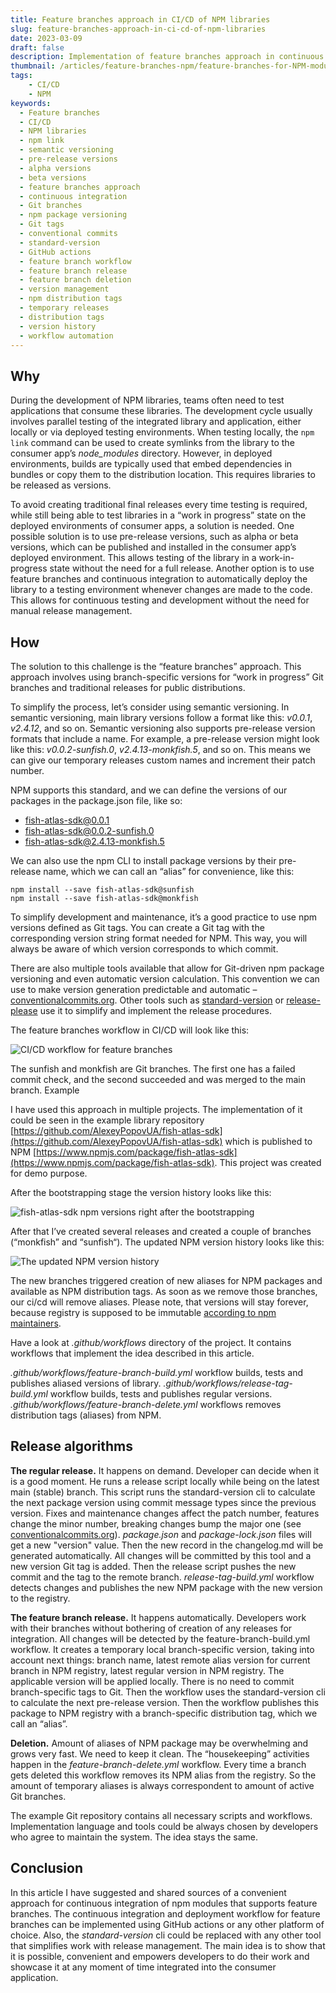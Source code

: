 ```yaml
---
title: Feature branches approach in CI/CD of NPM libraries
slug: feature-branches-approach-in-ci-cd-of-npm-libraries
date: 2023-03-09
draft: false
description: Implementation of feature branches approach in continuous integration and delivery of NPM packages
thumbnail: /articles/feature-branches-npm/feature-branches-for-NPM-modules.png
tags:
    - CI/CD
    - NPM
keywords:
  - Feature branches
  - CI/CD
  - NPM libraries
  - npm link
  - semantic versioning
  - pre-release versions
  - alpha versions
  - beta versions
  - feature branches approach
  - continuous integration
  - Git branches
  - npm package versioning
  - Git tags
  - conventional commits
  - standard-version
  - GitHub actions
  - feature branch workflow
  - feature branch release
  - feature branch deletion
  - version management
  - npm distribution tags
  - temporary releases
  - distribution tags
  - version history
  - workflow automation
---
```


## Why

During the development of NPM libraries, teams often need to test applications that consume these libraries. The development cycle usually involves parallel testing of the integrated library and application, either locally or via deployed testing environments. When testing locally, the `npm link` command can be used to create symlinks from the library to the consumer app’s *node_modules* directory. However, in deployed environments, builds are typically used that embed dependencies in bundles or copy them to the distribution location. This requires libraries to be released as versions.

To avoid creating traditional final releases every time testing is required, while still being able to test libraries in a “work in progress” state on the deployed environments of consumer apps, a solution is needed. One possible solution is to use pre-release versions, such as alpha or beta versions, which can be published and installed in the consumer app’s deployed environment. This allows testing of the library in a work-in-progress state without the need for a full release. Another option is to use feature branches and continuous integration to automatically deploy the library to a testing environment whenever changes are made to the code. This allows for continuous testing and development without the need for manual release management.

## How

The solution to this challenge is the “feature branches” approach. This approach involves using branch-specific versions for “work in progress” Git branches and traditional releases for public distributions.

To simplify the process, let’s consider using semantic versioning. In semantic versioning, main library versions follow a format like this: *v0.0.1*, *v2.4.12*, and so on. Semantic versioning also supports pre-release version formats that include a name. For example, a pre-release version might look like this: *v0.0.2-sunfish.0*, *v2.4.13-monkfish.5*, and so on. This means we can give our temporary releases custom names and increment their patch number.

NPM supports this standard, and we can define the versions of our packages in the package.json file, like so:

* fish-atlas-sdk@0.0.1
* fish-atlas-sdk@0.0.2-sunfish.0
* fish-atlas-sdk@2.4.13-monkfish.5

We can also use the npm CLI to install package versions by their pre-release name, which we can call an “alias” for convenience, like this:

```shell
npm install --save fish-atlas-sdk@sunfish
npm install --save fish-atlas-sdk@monkfish
```

To simplify development and maintenance, it’s a good practice to use npm versions defined as Git tags. You can create a Git tag with the corresponding version string format needed for NPM. This way, you will always be aware of which version corresponds to which commit.

There are also multiple tools available that allow for Git-driven npm package versioning and even automatic version calculation. This convention we can use to make version generation predictable and automatic – [conventionalcommits.org](https://www.conventionalcommits.org/en/v1.0.0/#summary). Other tools such as [standard-version](https://www.npmjs.com/package/standard-version) or [release-please](https://github.com/googleapis/release-please) use it to simplify and implement the release procedures.

The feature branches workflow in CI/CD will look like this:

![CI/CD workflow for feature branches](/articles/feature-branches-npm/feature-branches-for-NPM-modules.png "CI/CD workflow for feature branches")

The sunfish and monkfish are Git branches. The first one has a failed commit check, and the second succeeded and was merged to the main branch.
Example

I have used this approach in multiple projects. The implementation of it could be seen in the example library repository [https://github.com/AlexeyPopovUA/fish-atlas-sdk](https://github.com/AlexeyPopovUA/fish-atlas-sdk) which is published to NPM [https://www.npmjs.com/package/fish-atlas-sdk](https://www.npmjs.com/package/fish-atlas-sdk). This project was created for demo purpose.

After the bootstrapping stage the version history looks like this:

![fish-atlas-sdk npm versions right after the bootstrapping](/articles/feature-branches-npm/npm-version-history.webp "fish-atlas-sdk npm versions right after the bootstrapping")

After that I’ve created several releases and created a couple of branches (“monkfish” and “sunfish“). The updated NPM version history looks like this:

![The updated NPM version history](/articles/feature-branches-npm/npm-version-history-all.png "The updated NPM version history")

The new branches triggered creation of new aliases for NPM packages and available as NPM distribution tags. As soon as we remove those branches, our ci/cd will remove aliases. Please note, that versions will stay forever, because registry is supposed to be immutable [according to npm maintainers](https://docs.npmjs.com/policies/unpublish).

Have a look at *.github/workflows* directory of the project. It contains workflows that implement the idea described in this article.

*.github/workflows/feature-branch-build.yml* workflow builds, tests and publishes aliased versions of library. *.github/workflows/release-tag-build.yml* workflow builds, tests and publishes regular versions.
*.github/workflows/feature-branch-delete.yml* workflows removes distribution tags (aliases) from NPM.

## Release algorithms

**The regular release.** It happens on demand. Developer can decide when it is a good moment. He runs a release script locally while being on the latest main (stable) branch. This script runs the standard-version cli to calculate the next package version using commit message types since the previous version. Fixes and maintenance changes affect the patch number, features change the minor number, breaking changes bump the major one (see [conventionalcommits.org](https://www.conventionalcommits.org)). *package.json* and *package-lock.json* files will get a new "version" value. Then the new record in the changelog.md will be generated automatically. All changes will be committed by this tool and a new version Git tag is added. Then the release script pushes the new commit and the tag to the remote branch. *release-tag-build.yml* workflow detects changes and publishes the new NPM package with the new version to the registry.

**The feature branch release.** It happens automatically. Developers work with their branches without bothering of creation of any releases for integration. All changes will be detected by the feature-branch-build.yml workflow. It creates a temporary local branch-specific version, taking into account next things: branch name, latest remote alias version for current branch in NPM registry, latest regular version in NPM registry. The applicable version will be applied locally. There is no need to commit branch-specific tags to Git. Then the workflow uses the standard-version cli to calculate the next pre-release version. Then the workflow publishes this package to NPM registry with a branch-specific distribution tag, which we call an “alias”.

**Deletion.** Amount of aliases of NPM package may be overwhelming and grows very fast. We need to keep it clean. The “housekeeping” activities happen in the *feature-branch-delete.yml* workflow. Every time a branch gets deleted this workflow removes its NPM alias from the registry. So the amount of temporary aliases is always correspondent to amount of active Git branches.

The example Git repository contains all necessary scripts and workflows. Implementation language and tools could be always chosen by developers who agree to maintain the system. The idea stays the same.

## Conclusion

In this article I have suggested and shared sources of a convenient approach for continuous integration of npm modules that supports feature branches. The continuous integration and deployment workflow for feature branches can be implemented using GitHub actions or any other platform of choice. Also, the *standard-version* cli could be replaced with any other tool that simplifies work with release management. The main idea is to show that it is possible, convenient and empowers developers to do their work and showcase it at any moment of time integrated into the consumer application.
